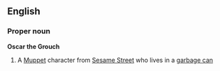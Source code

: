 ==English==
===Proper noun===
{{wikipedia}}
'''Oscar the Grouch'''
#  A [[Muppet]] character from [[Sesame Street]] who lives in a [[garbage can]]
